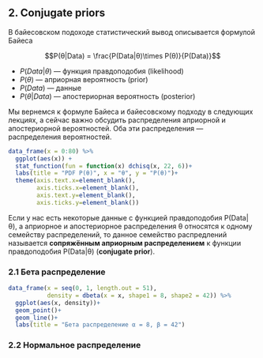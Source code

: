 ## 2. Conjugate priors

В байесовском подоходе статистический вывод описывается формулой Байеса

$$P(θ|Data) = \frac{P(Data|θ)\times P(θ)}{P(Data)}$$

* $P(Data|θ)$ --- функция правдоподобия (likelihood)
* $P(θ)$ ---  априорная вероятность (prior)
* $P(Data)$ --- данные
* $P(θ|Data)$ --- апостериорная вероятность (posterior)

Мы вернемся к формуле Байеса и байесовскому подходу в следующих лекциях, а сейчас важно обсудить распределения априорной и апостериорной вероятностей. Оба эти распределения --- распределения вероятностей. 

```r
data_frame(x = 0:80) %>% 
  ggplot(aes(x)) +
  stat_function(fun = function(x) dchisq(x, 22, 6))+
  labs(title = "PDF P(θ)", x = "θ", y = "P(θ)")+
  theme(axis.text.x=element_blank(),
        axis.ticks.x=element_blank(),
        axis.text.y=element_blank(),
        axis.ticks.y=element_blank())
```

Если у нас есть некоторые данные с функцией правдоподобия P(Data|θ), а априорное и апостериорное распределения θ относятся к одному семейству распределений, то данное семейство распредлений называется **сопряжённым априорным распределением** к функции правдоподобия P(Data|θ) (**conjugate prior**).

### 2.1 Бета распределение

```r
data_frame(x = seq(0, 1, length.out = 51),
           density = dbeta(x = x, shape1 = 8, shape2 = 42)) %>% 
  ggplot(aes(x, density))+
  geom_point()+
  geom_line()+
  labs(title = "Бета распределение α = 8, β = 42")
```

### 2.2 Нормальное распределение

